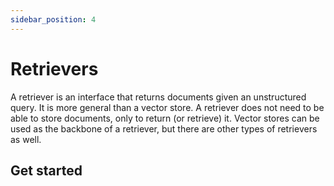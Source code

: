 ```yaml
---
sidebar_position: 4
---
```

# Retrievers

A retriever is an interface that returns documents given an unstructured query. It is more general than a vector store.
A retriever does not need to be able to store documents, only to return (or retrieve) it. Vector stores can be used
as the backbone of a retriever, but there are other types of retrievers as well.

## Get started


<GetStarted/>

